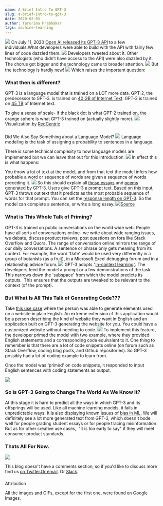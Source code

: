 ```yaml
---
name: A Brief Intro To GPT-3
slug: a-brief-intro-to-gpt-3
date: 2020-08-03
author: Tarunima Prabhakar
tags: machine-learning
---
```


![](../images/Screen-Shot-2020-08-02-at-4.37.37-PM-3.png)
On July 11, 2020 [Open AI released its GPT-3 API](https://openai.com/blog/openai-api/) to a few individuals.What developers were able to build with the API with fairly few lines of code dazzled them.
![](../images/dazzled-2.jpg)
Developers tweeted about it. Other technologists (who didn’t have access to the API) were also dazzled by it. The chorus got bigger and the technology came to broader attention.
![](../images/shockedCrowdMemes.gif)
But the technology is hardly new!
![](../images/elrond-gif.gif)
Which raises the important question:

### What then is different?

GPT-3 is a language model that is trained on a LOT more data. 
GPT-2, the predecessor to GPT-3, is trained on [40 GB of Internet Text](https://openai.com/blog/better-language-models/). GPT-3 is trained on [45 TB](https://arxiv.org/abs/2005.14165) of Internet text. 

To give a sense of scale- if the black dot is what GPT-2 trained on, the orange sphere is what GPT-3 trained on (actually slightly more).
![](../images/Screen-Shot-2020-08-02-at-9.50.51-PM-1.png)Visualization by [RedCentric](https://www.redcentricplc.com/resources/byte-size-infographic/)
### 
Did We Also Say Something about a Language Model?
![](../images/confused_2.png)
Language modeling is the task of assigning a probability to sentences in a language.

There is some technical complexity to how language models are implemented but we can leave that out for this introduction.
![](../images/what-if-i-told-you-its-just-a-black-box-2.jpg)
 In effect this is what happens:

You throw a lot of text at the model, and from that text the model infers how probable a word or sequence of words are given a sequence of words preceding it. 
![](https://lh6.googleusercontent.com/5Lxw6i74ee6i1NO9u1FXO2g8tGJFJKSP4xYOh-Yer64gLGTAy8r3W2PoDCGiAyA5YqKY5A8GWL85TlbC6MbWlxp66l195N6ugeki7IidYA33kOR09FKxdH-ztBxNwx1EXQpTnLQQ)
So this should explain all [those essays](https://maraoz.com/2020/07/18/openai-gpt3/) and [poems ](https://www.gwern.net/GPT-3#poetry)generated by GPT-3. Users give GPT-3 a prompt text. Based on this input, GPT-3 throws out text that it predicts as the most probable sequence of words for that prompt. You can set the [response length on GPT-3](https://towardsdatascience.com/gpt-3-creative-potential-of-nlp-d5ccae16c1ab). So the model can complete a sentence, or write a long essay. 
![](../images/GPT-3-essay.png)[Source](https://www.google.com/url?sa=i&amp;url=https%3A%2F%2Fwww.reddit.com%2Fr%2Fmachinelearningmemes%2Fcomments%2Fh8oud6%2Fgpt_to_write_my_essays%2F&amp;psig=AOvVaw3NGniwH1dC6Gd1coEnPb-h&amp;ust=1596529736959000&amp;source=images&amp;cd=vfe&amp;ved=0CAIQjRxqFwoTCPjD9PHO_uoCFQAAAAAdAAAAABAD)
### What is This Whole Talk of Priming?

GPT-3 is trained on public conversations on the world wide web. People have all sorts of conversations online- we write about wide ranging issues, we debate, discuss product reviews, post questions on fora like Stack Overflow and Quora. The range of conversation online mirrors the range of our daily conversations. A sentence or phrase only gets meaning from its context. For example, the word 'Date' would be used very differently in a group of botanists (as a fruit), in a Microsoft Excel debugging forum and in a relationship advice forum. 
![](../images/contextMatters.jpg)
GPT-3 adopts "[in-context learning”](https://www.kdnuggets.com/2020/06/gpt-3-deep-learning-nlp.html). The developers feed the model a prompt or a few demonstrations of the task. This narrows down the 'subspace' from which the model predicts its outputs.  This ensures that the outputs are tweaked to be relevant to the context (of the prompt). 

### But What Is All This Talk of Generating Code???

Take [this use case](https://twitter.com/sharifshameem/status/1282676454690451457?ref_src=twsrc%5Etfw%7Ctwcamp%5Etweetembed%7Ctwterm%5E1282676454690451457%7Ctwgr%5E&amp;ref_url=https%3A%2F%2Fanalyticsindiamag.com%2Fopen-ai-gpt-3-code-generator-app-building%2F) where the person was able to generate elements used on a website in plain English. An extreme extension of this application would be a person describing the kind of website they want in English and an application built on GPT-3 generating the website for you. You could have a customized website without needing to code. 
![](../images/your-wish-is-my-command-1.jpg)
To implement this feature, the developer primed the model with two example, where they provided English statements and a corresponding code equivalent to it. One thing to remember is that there are a lot of code snippets online (on forum such as Stack Overflow, coding blog posts, and Github repositories). So GPT-3 possibly had a lot of coding example to learn from. 

Once the model was 'primed' on code snippets, it responded to input English sentences with coding statements as output.

![](../images/adventure-time-mind-blown-GIF-downsized_large.gif)
### So is GPT-3 Going to Change The World As We Know It?

At this stage it is hard to predict all the ways in which GPT-3 and its offsprings will be used. Like all machine learning models, it fails in unpredictable ways. It is also displaying known issues of [bias in ML](https://twitter.com/an_open_mind/status/1284487376312709120). We will definitely see a lot more generated text from GPT-3, which doesn't bode well for people grading student essays or for people tracing misinformation. But as for other creative use cases,  "it is too early to say" if they will meet consumer product standards. 

### Thats All For Now. 
![](../images/image.png)

This blog doesn't have a comments section, so if you'd like to discuss more find us [on Twitter.](https://twitter.com/tattlemade)[Or email](mailto:admin@tattle.co.in). Or [Slack](https://admin417477.typeform.com/to/nVuNyG). 

### 
Attribution

All the images and GIFs, except for the first one, were found on Google Images. 
